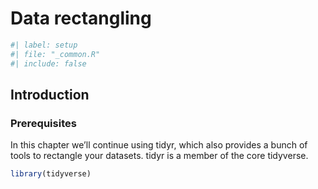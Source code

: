 # Data rectangling {#rectangle-data}

```r
#| label: setup
#| file: "_common.R"
#| include: false
```

## Introduction

<!--# TO DO: Write introduction. -->

### Prerequisites

In this chapter we'll continue using tidyr, which also provides a bunch of tools to rectangle your datasets.
tidyr is a member of the core tidyverse.

```r
library(tidyverse)
```

<!--# TO DO: Write chapter around unnest, hoist, etc. -->

